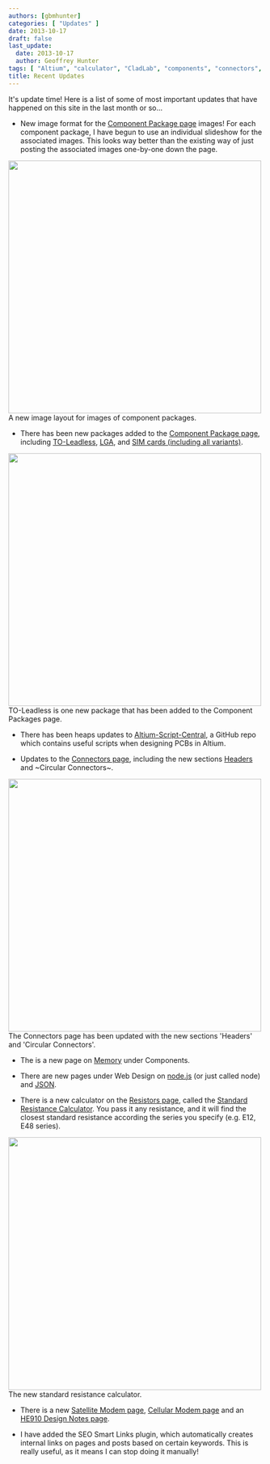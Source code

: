 ```yaml
---
authors: [gbmhunter]
categories: [ "Updates" ]
date: 2013-10-17
draft: false
last_update:
  date: 2013-10-17
  author: Geoffrey Hunter
tags: [ "Altium", "calculator", "CladLab", "components", "connectors", "images", "json", "LGA", "memory", "modem", "node", "packages", "script", "SEO", "SIM", "smart links", "TO-Leadless", "updates" ]
title: Recent Updates
---
```



It's update time! Here is a list of some of most important updates that have happened on this site in the last month or so...

* New image format for the [Component Package page](/pcb-design/component-packages/) images! For each component package, I have begun to use an individual slideshow for the associated images. This looks way better than the existing way of just posting the associated images one-by-one down the page.


<Image src={new_image_layout_for_component_packages_screenshot} width="500px">A new image layout for images of component packages.</Image>

* There has been new packages added to the [Component Package page](/pcb-design/component-packages/), including [TO-Leadless](/pcb-design/component-packages/to-leadless-component-package/), [LGA](/pcb-design/component-packages/lga-component-package/), and [SIM cards (including all variants)](/pcb-design/component-packages/sim-card-sizes/).


<Image src={to_leadless_package_screenshot} width="500px">TO-Leadless is one new package that has been added to the Component Packages page.</Image>

* There has been heaps updates to [Altium-Script-Central](https://github.com/gbmhunter/Altium-Script-Central), a GitHub repo which contains useful scripts when designing PCBs in Altium.

* Updates to the [Connectors page](/electronics/components/connectors), including the new sections [Headers](/electronics/components/connectors/headers/) and ~Circular Connectors~.


<Image src={headers_on_connectors_page_screenshot} width="500px">The Connectors page has been updated with the new sections 'Headers' and 'Circular Connectors'.</Image>

* The is a new page on [Memory](/electronics/components/memory) under Components.

* There are new pages under Web Design on [node.js](/programming/website-design/nodejs) (or just called node) and [JSON](/programming/serialization-formats/jason/).

* There is a new calculator on the [Resistors page](/electronics/components/resistors), called the [Standard Resistance Calculator](/electronics/components/resistors/#the-e-series). You pass it any resistance, and it will find the closest standard resistance according the series you specify (e.g. E12, E48 series).


<Image src={standard_resistance_value_calculator_screenshot} width="500px">The new standard resistance calculator.</Image>

* There is a new [Satellite Modem page](/electronics/components/satellite-modems), [Cellular Modem page](/electronics/components/cellular-modems) and an [HE910 Design Notes page](/electronics/components/cellular-modems/he910-design-notes).

* I have added the SEO Smart Links plugin, which automatically creates internal links on pages and posts based on certain keywords. This is really useful, as it means I can stop doing it manually!